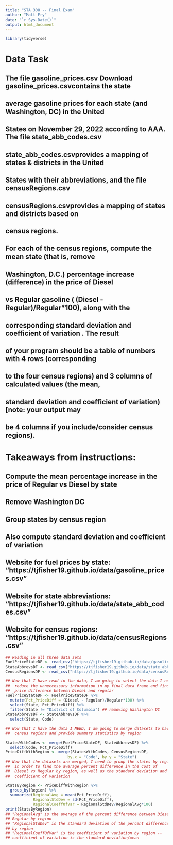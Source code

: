 ```yaml
---
title: "STA 308 -- Final Exam"
author: "Matt Fry"
date: "`r Sys.Date()`"
output: html_document
---
```


```r
library(tidyverse)
```


# Data Task
## The file gasoline_prices.csv Download gasoline_prices.csvcontains the state 
## average gasoline prices for each state (and Washington, DC) in the United 
## States on November 29, 2022 according to AAA. The file state_abb_codes.csv 
## state_abb_codes.csvprovides a mapping of states & districts in the United 
## States with their abbreviations, and the file censusRegions.csv 
## censusRegions.csvprovides a mapping of states and districts based on 
## census regions. 

## For each of the census regions, compute the mean state (that is, remove 
## Washington, D.C.) percentage increase (difference) in the price of Diesel 
## vs Regular gasoline ( (Diesel - Regular)/Regular*100), along with the 
## corresponding standard deviation and coefficient of variation . The result 
## of your program should be a table of numbers with 4 rows (corresponding 
## to the four census regions) and 3 columns of calculated values (the mean, 
## standard deviation and coefficient of variation) [note: your output may 
## be 4 columns if you include/consider census regions).

# Takeaways from instructions:
## Compute the mean percentage increase in the price of Regular vs Diesel by state
## Remove Washington DC
## Group states by census region
## Also compute standard deviation and coefficient of variation

## Website for fuel prices by state: "https://tjfisher19.github.io/data/gasoline_prices.csv"
## Website for state abbreviations: "https://tjfisher19.github.io/data/state_abb_codes.csv"
## Website for census regions: "https://tjfisher19.github.io/data/censusRegions.csv"

```r
## Reading in all three data sets
FuelPriceStateDF <- read_csv("https://tjfisher19.github.io/data/gasoline_prices.csv")
StateAbbrevsDF <- read_csv("https://tjfisher19.github.io/data/state_abb_codes.csv")
CensusRegionsDF <- read_csv("https://tjfisher19.github.io/data/censusRegions.csv")
```


```r
## Now that I have read in the data, I am going to select the data I need to 
##  reduce the unneccessary information in my final data frame and find the 
##  price difference between Diesel and regular
FuelPriceStateDF <- FuelPriceStateDF %>%
  mutate(Pct_PriceDiff = (Diesel - Regular)/Regular*100) %>%
  select(State, Pct_PriceDiff) %>%
  filter(State != "District of Columbia") ## removing Washington DC
StateAbbrevsDF <- StateAbbrevsDF %>%
  select(State, Code)
```

```r
## Now that I have the data I NEED, I am going to merge datasets to have the 
##  census regions and provide summary statistics by region

StatesWithCodes <- merge(FuelPriceStateDF, StateAbbrevsDF) %>%
  select(Code, Pct_PriceDiff)
PriceDiffWithRegion <- merge(StatesWithCodes, CensusRegionsDF, 
                           by.x = "Code", by.y = "State")
## Now that the datasets are merged, I need to group the states by region
##  in order to find the average percent difference in the cost of 
##  Diesel vs Regular by region, as well as the standard deviation and 
##  coefficient of variation

StatsByRegion <- PriceDiffWithRegion %>%
  group_by(Region) %>%
  summarize(RegionalAvg = mean(Pct_PriceDiff), 
            RegionalStdDev = sd(Pct_PriceDiff), 
            RegionalCoeffOfVar = RegionalStdDev/RegionalAvg*100)
print(StatsByRegion)
## "RegionalAvg" is the average of the percent difference between Diesel and 
## Regular by region
## "RegionalStdDev" is the standard deviation of the percent difference 
## by region
## "RegionalCoeffOfVar" is the coefficient of variation by region --
## coefficient of variation is the standard deviation/mean

```








